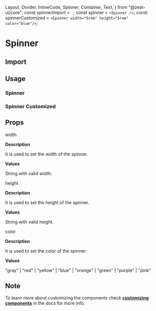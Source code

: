   Layout,
  Divider,
  InlineCode,
  Spinner,
  Container,
  Text,
} from "@zeal-ui/core";
const spinnerImport = `
`;
const spinner = `
<Spinner />
`;
const spinnerCustomized = `
<Spinner width="5rem" height="5rem" color="blue"/>
`;

<Layout title="Spinner">

# Spinner

<Divider />

## Import

<CodeSnippet code={spinnerImport} />

## Usage

### Spinner

<Spinner />

<CodeSnippet code={spinner} />

### Spinner Customized

<Spinner width="5rem" height="5rem" color="blue" />

<CodeSnippet code={spinnerCustomized} />

## Props

<InlineCode>width</InlineCode>

**Description**

It is used to set the width of the spinner.

**Values**

String with valid width.

<Divider />

<InlineCode>height</InlineCode>

**Description**

It is used to set the height of the spinner.

**Values**

String with valid height.

<Divider />

<InlineCode>color</InlineCode>

**Description**

It is used to set the color of the spinner.

**Values**

"gray" | "red" | "yellow" | "blue" | "orange" | "green" | "purple" | "pink"

<Divider />

## Note

To learn more about customizing the components check **[customizing components](/docs/customizing-components)** in the docs for more info.

</Layout>
